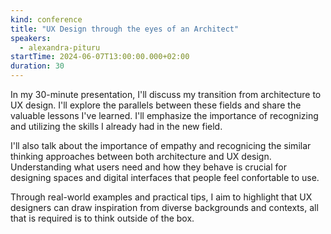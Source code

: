 ```yaml
---
kind: conference
title: "UX Design through the eyes of an Architect"
speakers:
  - alexandra-pituru
startTime: 2024-06-07T13:00:00.000+02:00
duration: 30
---
```


In my 30-minute presentation, I'll discuss my transition from architecture to UX design. I'll explore the parallels between these fields and share the valuable lessons I've learned. I'll emphasize the importance of recognizing and utilizing the skills I already had in the new field.

I'll also talk about the importance of empathy and recognicing the similar thinking approaches between both architecture and UX design. Understanding what users need and how they behave is crucial for designing spaces and digital interfaces that people feel confortable to use.

Through real-world examples and practical tips, I aim to highlight that UX designers can draw inspiration from diverse backgrounds and contexts, all that is required is to think outside of the box.
